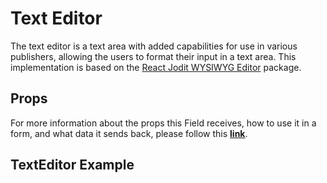 
<Meta title='FormFields/FormFieldTextEditor/Readme' />

# Text Editor
The text editor is a text area with added capabilities for use in various publishers, allowing the users to format their input in a text area.
This implementation is based on the [React Jodit WYSIWYG Editor](https://www.npmjs.com/package/jodit-react) package.

## Props
For more information about the props this Field receives, how to use it in a form, and what data it sends back, please follow this [**link**](https://simpleviewinc.github.io/sv-mosaic/master/?path=/docs/components-form-readme--page#formfieldtexteditor).

## TextEditor Example

<Preview withSource='none'>
  <stories.Playground />
</Preview>
